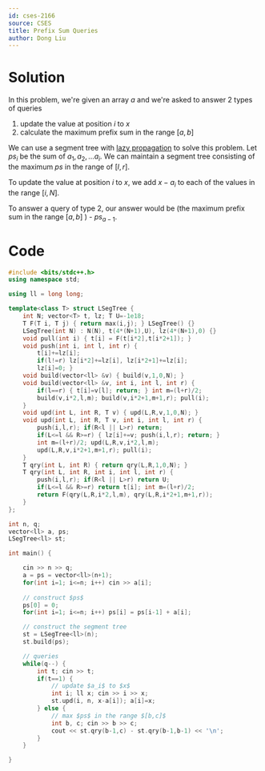 ```yaml
---
id: cses-2166
source: CSES
title: Prefix Sum Queries
author: Dong Liu
---
```


# Solution
In this problem, we're given an array $a$ and we're asked to answer 2 types of queries
1. update the value at position $i$ to $x$
2. calculate the maximum prefix sum in the range $[a,b]$

We can use a segment tree with [lazy propagation](https://usaco.guide/plat/RURQ) to solve this problem.
Let $ps_i$ be the sum of $a_1, a_2, \dots a_i$. We can maintain a segment tree consisting of the maximum $ps$ in the range of $[l,r]$. 

To update the value at position $i$ to $x$, we add $x-a_i$ to each of the values in the range $[i,N]$.

To answer a query of type 2, our answer would be (the maximum prefix sum in the range $[a,b]$ ) - $ps_{a-1}$.

# Code

<LanguageSection>

<CPPSection>

```cpp
#include <bits/stdc++.h>
using namespace std;

using ll = long long;

template<class T> struct LSegTree {
	int N; vector<T> t, lz; T U=-1e18;
	T F(T i, T j) { return max(i,j); } LSegTree() {}
	LSegTree(int N) : N(N), t(4*(N+1),U), lz(4*(N+1),0) {}
	void pull(int i) { t[i] = F(t[i*2],t[i*2+1]); }
	void push(int i, int l, int r) {
		t[i]+=lz[i];
		if(l!=r) lz[i*2]+=lz[i], lz[i*2+1]+=lz[i];
		lz[i]=0; }
	void build(vector<ll> &v) { build(v,1,0,N); }
	void build(vector<ll> &v, int i, int l, int r) {
		if(l==r) { t[i]=v[l]; return; } int m=(l+r)/2;
		build(v,i*2,l,m); build(v,i*2+1,m+1,r); pull(i);
	}
	void upd(int L, int R, T v) { upd(L,R,v,1,0,N); }
	void upd(int L, int R, T v, int i, int l, int r) {
		push(i,l,r); if(R<l || L>r) return;
		if(L<=l && R>=r) { lz[i]+=v; push(i,l,r); return; }
		int m=(l+r)/2; upd(L,R,v,i*2,l,m);
		upd(L,R,v,i*2+1,m+1,r); pull(i); 
	}
	T qry(int L, int R) { return qry(L,R,1,0,N); }
	T qry(int L, int R, int i, int l, int r) {
		push(i,l,r); if(R<l || L>r) return U;
		if(L<=l && R>=r) return t[i]; int m=(l+r)/2;
		return F(qry(L,R,i*2,l,m), qry(L,R,i*2+1,m+1,r)); 
	}
};

int n, q;
vector<ll> a, ps;
LSegTree<ll> st;

int main() {

	cin >> n >> q;
	a = ps = vector<ll>(n+1);
	for(int i=1; i<=n; i++) cin >> a[i];
	
	// construct $ps$
	ps[0] = 0;
	for(int i=1; i<=n; i++) ps[i] = ps[i-1] + a[i];

	// construct the segment tree
	st = LSegTree<ll>(n);
	st.build(ps);

	// queries
	while(q--) {
		int t; cin >> t;
		if(t==1) {
			// update $a_i$ to $x$
			int i; ll x; cin >> i >> x;
			st.upd(i, n, x-a[i]); a[i]=x;
		} else {
			// max $ps$ in the range $[b,c]$
			int b, c; cin >> b >> c;
			cout << st.qry(b-1,c) - st.qry(b-1,b-1) << '\n';
		}
	}

}
```

</CPPSection>

</LanguageSection>
